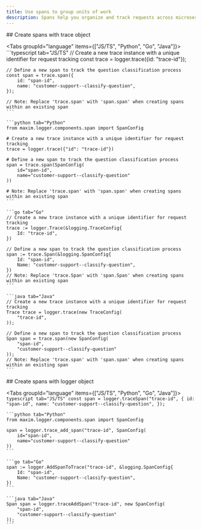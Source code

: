 ```yaml
---
title: Use spans to group units of work
description: Spans help you organize and track requests across microservices within traces. A trace represents the entire journey of a request through your system, while spans are smaller units of work within that trace.
---
```



<div className="w-full flex justify-end -mb-11">
    <LanguageSwitcher />
</div>

<Steps>

<Step>
## Create spans with trace object

<Tabs groupId="language" items={["JS/TS", "Python", "Go", "Java"]}>
    ```typescript tab="JS/TS"
    // Create a new trace instance with a unique identifier for request tracking
    const trace = logger.trace({id: "trace-id"});

    // Define a new span to track the question classification process
    const span = trace.span({
        id: "span-id",
        name: "customer-support--classify-question",
    });

    // Note: Replace 'trace.span' with 'span.span' when creating spans within an existing span
    ```

    ```python tab="Python"
    from maxim.logger.components.span import SpanConfig

    # Create a new trace instance with a unique identifier for request tracking
    trace = logger.trace({"id": "trace-id"})

    # Define a new span to track the question classification process
    span = trace.span(SpanConfig(
        id="span-id",
        name="customer-support--classify-question"
    ))

    # Note: Replace 'trace.span' with 'span.span' when creating spans within an existing span
    ```

    ```go tab="Go"
    // Create a new trace instance with a unique identifier for request tracking
    trace := logger.Trace(&logging.TraceConfig{
        Id: "trace-id",
    })

    // Define a new span to track the question classification process
    span := trace.Span(&logging.SpanConfig{
        Id: "span-id",
        Name: "customer-support--classify-question",
    })
    // Note: Replace 'trace.Span' with 'span.Span' when creating spans within an existing span
    ```

    ```java tab="Java"
    // Create a new trace instance with a unique identifier for request tracking
    Trace trace = logger.trace(new TraceConfig(
        "trace-id",
    ));

    // Define a new span to track the question classification process
    Span span = trace.span(new SpanConfig(
        "span-id",
        "customer-support--classify-question"
    ));
    // Note: Replace 'trace.span' with 'span.span' when creating spans within an existing span
    ```
</Tabs>

</Step>

<Step>
## Create spans with logger object

<Tabs groupId="language" items={["JS/TS", "Python", "Go", "Java"]}>
    ```typescript tab="JS/TS"
    const span = logger.traceSpan("trace-id", {
        id: "span-id",
        name: "customer-support--classify-question",
    });
    ```

    ```python tab="Python"
    from maxim.logger.components.span import SpanConfig

    span = logger.trace_add_span("trace-id", SpanConfig(
        id="span-id",
        name="customer-support--classify-question"
    ))
    ```

    ```go tab="Go"
    span := logger.AddSpanToTrace("trace-id", &logging.SpanConfig{
        Id: "span-id",
        Name: "customer-support--classify-question",
    })
    ```

    ```java tab="Java"
    Span span = logger.traceAddSpan("trace-id", new SpanConfig(
        "span-id",
        "customer-support--classify-question"
    ));
    ```
</Tabs>

</Step>

</Steps>
